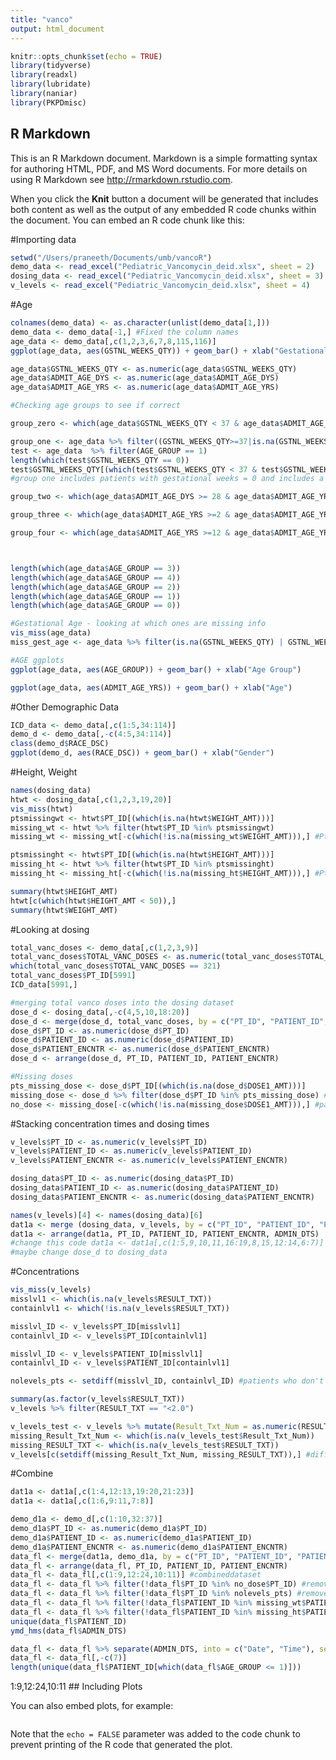 ```yaml
---
title: "vanco"
output: html_document
---
```


```r
knitr::opts_chunk$set(echo = TRUE)
library(tidyverse)
library(readxl)
library(lubridate)
library(naniar)  
library(PKPDmisc)
```

## R Markdown

This is an R Markdown document. Markdown is a simple formatting syntax for authoring HTML, PDF, and MS Word documents. For more details on using R Markdown see <http://rmarkdown.rstudio.com>.

When you click the **Knit** button a document will be generated that includes both content as well as the output of any embedded R code chunks within the document. You can embed an R code chunk like this:

#Importing data
```r
setwd("/Users/praneeth/Documents/umb/vancoR")
demo_data <- read_excel("Pediatric_Vancomycin_deid.xlsx", sheet = 2)
dosing_data <- read_excel("Pediatric_Vancomycin_deid.xlsx", sheet = 3)
v_levels <- read_excel("Pediatric_Vancomycin_deid.xlsx", sheet = 4)

```


#Age
```r
colnames(demo_data) <- as.character(unlist(demo_data[1,]))
demo_data <- demo_data[-1,] #Fixed the column names
age_data <- demo_data[,c(1,2,3,6,7,8,115,116)]
ggplot(age_data, aes(GSTNL_WEEKS_QTY)) + geom_bar() + xlab("Gestational Weeks")

age_data$GSTNL_WEEKS_QTY <- as.numeric(age_data$GSTNL_WEEKS_QTY)
age_data$ADMIT_AGE_DYS <- as.numeric(age_data$ADMIT_AGE_DYS)
age_data$ADMIT_AGE_YRS <- as.numeric(age_data$ADMIT_AGE_YRS)

#Checking age groups to see if correct

group_zero <- which(age_data$GSTNL_WEEKS_QTY < 37 & age_data$ADMIT_AGE_DYS <= 27)

group_one <- age_data %>% filter((GSTNL_WEEKS_QTY>=37|is.na(GSTNL_WEEKS_QTY))&ADMIT_AGE_DYS<=27)
test <- age_data  %>% filter(AGE_GROUP == 1)
length(which(test$GSTNL_WEEKS_QTY == 0))
test$GSTNL_WEEKS_QTY[(which(test$GSTNL_WEEKS_QTY < 37 & test$GSTNL_WEEKS_QTY != 0))]
#group one includes patients with gestational weeks = 0 and includes a patient with gestational weeks = 36

group_two <- which(age_data$ADMIT_AGE_DYS >= 28 & age_data$ADMIT_AGE_YRS < 2)

group_three <- which(age_data$ADMIT_AGE_YRS >=2 & age_data$ADMIT_AGE_YRS <= 11)

group_four <- which(age_data$ADMIT_AGE_YRS >=12 & age_data$ADMIT_AGE_YRS <= 18)



length(which(age_data$AGE_GROUP == 3))
length(which(age_data$AGE_GROUP == 4))
length(which(age_data$AGE_GROUP == 2))
length(which(age_data$AGE_GROUP == 1))
length(which(age_data$AGE_GROUP == 0))

#Gestational Age - looking at which ones are missing info
vis_miss(age_data)
miss_gest_age <- age_data %>% filter(is.na(GSTNL_WEEKS_QTY) | GSTNL_WEEKS_QTY == 0)

#AGE ggplots
ggplot(age_data, aes(AGE_GROUP)) + geom_bar() + xlab("Age Group")

ggplot(age_data, aes(ADMIT_AGE_YRS)) + geom_bar() + xlab("Age")

```

#Other Demographic Data
```r
ICD_data <- demo_data[,c(1:5,34:114)]
demo_d <- demo_data[,-c(4:5,34:114)]
class(demo_d$RACE_DSC)
ggplot(demo_d, aes(RACE_DSC)) + geom_bar() + xlab("Gender")
```

#Height, Weight
```r
names(dosing_data)
htwt <- dosing_data[,c(1,2,3,19,20)]
vis_miss(htwt)
ptsmissingwt <- htwt$PT_ID[(which(is.na(htwt$WEIGHT_AMT)))]
missing_wt <- htwt %>% filter(htwt$PT_ID %in% ptsmissingwt)
missing_wt <- missing_wt[-c(which(!is.na(missing_wt$WEIGHT_AMT))),] #Pts with no weights at all

ptsmissinght <- htwt$PT_ID[(which(is.na(htwt$HEIGHT_AMT)))]
missing_ht <- htwt %>% filter(htwt$PT_ID %in% ptsmissinght)
missing_ht <- missing_ht[-c(which(!is.na(missing_ht$HEIGHT_AMT))),] #Pts with no heights at all

summary(htwt$HEIGHT_AMT)
htwt[c(which(htwt$HEIGHT_AMT < 50)),]
summary(htwt$WEIGHT_AMT)


```

#Looking at dosing
```r
total_vanc_doses <- demo_data[,c(1,2,3,9)]
total_vanc_doses$TOTAL_VANC_DOSES <- as.numeric(total_vanc_doses$TOTAL_VANC_DOSES)
which(total_vanc_doses$TOTAL_VANC_DOSES == 321)
total_vanc_doses$PT_ID[5991]
ICD_data[5991,]

#merging total vanco doses into the dosing dataset
dose_d <- dosing_data[,-c(4,5,10,18:20)]
dose_d <- merge(dose_d, total_vanc_doses, by = c("PT_ID", "PATIENT_ID","PATIENT_ENCNTR"))
dose_d$PT_ID <- as.numeric(dose_d$PT_ID)
dose_d$PATIENT_ID <- as.numeric(dose_d$PATIENT_ID)
dose_d$PATIENT_ENCNTR <- as.numeric(dose_d$PATIENT_ENCNTR)
dose_d <- arrange(dose_d, PT_ID, PATIENT_ID, PATIENT_ENCNTR)

#Missing doses
pts_missing_dose <- dose_d$PT_ID[(which(is.na(dose_d$DOSE1_AMT)))]
missing_dose <- dose_d %>% filter(dose_d$PT_ID %in% pts_missing_dose) #any patient with missing dosing information
no_dose <- missing_dose[-c(which(!is.na(missing_dose$DOSE1_AMT))),] #patients with no dosing information
```


#Stacking concentration times and dosing times
```r
v_levels$PT_ID <- as.numeric(v_levels$PT_ID)
v_levels$PATIENT_ID <- as.numeric(v_levels$PATIENT_ID)
v_levels$PATIENT_ENCNTR <- as.numeric(v_levels$PATIENT_ENCNTR)

dosing_data$PT_ID <- as.numeric(dosing_data$PT_ID)
dosing_data$PATIENT_ID <- as.numeric(dosing_data$PATIENT_ID)
dosing_data$PATIENT_ENCNTR <- as.numeric(dosing_data$PATIENT_ENCNTR)

names(v_levels)[4] <- names(dosing_data)[6]
dat1a <- merge (dosing_data, v_levels, by = c("PT_ID", "PATIENT_ID", "PATIENT_ENCNTR", "ADMIN_DTS"), all.x = TRUE, all.y = TRUE)
dat1a <- arrange(dat1a, PT_ID, PATIENT_ID, PATIENT_ENCNTR, ADMIN_DTS)
#change this code dat1a <- dat1a[,c(1:5,9,10,11,16:19,8,15,12:14,6:7)]
#maybe change dose_d to dosing_data
```

#Concentrations
```r
vis_miss(v_levels)
misslvl1 <- which(is.na(v_levels$RESULT_TXT))
containlvl1 <- which(!is.na(v_levels$RESULT_TXT))

misslvl_ID <- v_levels$PT_ID[misslvl1]
containlvl_ID <- v_levels$PT_ID[containlvl1]

misslvl_ID <- v_levels$PATIENT_ID[misslvl1]
containlvl_ID <- v_levels$PATIENT_ID[containlvl1]

nolevels_pts <- setdiff(misslvl_ID, containlvl_ID) #patients who don't have any levels

summary(as.factor(v_levels$RESULT_TXT))
v_levels %>% filter(RESULT_TXT == "<2.0")

v_levels_test <- v_levels %>% mutate(Result_Txt_Num = as.numeric(RESULT_TXT))
missing_Result_Txt_Num <- which(is.na(v_levels_test$Result_Txt_Num))
missing_RESULT_TXT <- which(is.na(v_levels_test$RESULT_TXT))
v_levels[c(setdiff(missing_Result_Txt_Num, missing_RESULT_TXT)),] #difference between RESULT_TXT and numeric

```


#Combine
```r
dat1a <- dat1a[,c(1:4,12:13,19:20,21:23)]
dat1a <- dat1a[,c(1:6,9:11,7:8)]

demo_d1a <- demo_d[,c(1:10,32:37)]
demo_d1a$PT_ID <- as.numeric(demo_d1a$PT_ID)
demo_d1a$PATIENT_ID <- as.numeric(demo_d1a$PATIENT_ID)
demo_d1a$PATIENT_ENCNTR <- as.numeric(demo_d1a$PATIENT_ENCNTR)
data_fl <- merge(dat1a, demo_d1a, by = c("PT_ID", "PATIENT_ID", "PATIENT_ENCNTR"))
data_fl <- arrange(data_fl, PT_ID, PATIENT_ID, PATIENT_ENCNTR)
data_fl <- data_fl[,c(1:9,12:24,10:11)] #combineddataset
data_fl <- data_fl %>% filter(!data_fl$PT_ID %in% no_dose$PT_ID) #remove patients with no dosing info
data_fl <- data_fl %>% filter(!data_fl$PT_ID %in% nolevels_pts) #remove patients with no conc levels
data_fl <- data_fl %>% filter(!data_fl$PATIENT_ID %in% missing_wt$PATIENT_ID) #remove patients with no weights
data_fl <- data_fl %>% filter(!data_fl$PATIENT_ID %in% missing_ht$PATIENT_ID) #remove patients with no heights
unique(data_fl$PATIENT_ID)
ymd_hms(data_fl$ADMIN_DTS)

data_fl <- data_fl %>% separate(ADMIN_DTS, into = c("Date", "Time"), sep = " ") #split ADMIN_DTS into 2 columns
data_fl <- data_fl[,-c(7)]
length(unique(data_fl$PATIENT_ID[which(data_fl$AGE_GROUP <= 1)]))

```






1:9,12:24,10:11
## Including Plots

You can also embed plots, for example:

```r

```

Note that the `echo = FALSE` parameter was added to the code chunk to prevent printing of the R code that generated the plot.

